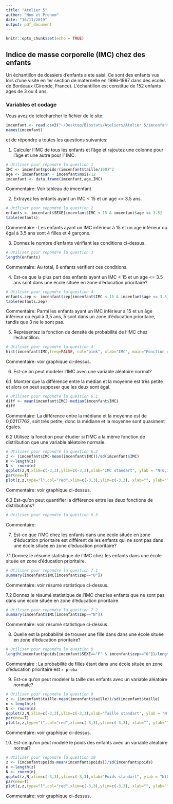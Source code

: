 ```yaml
---
title: "Atelier 5"
author: "Nom et Prenom"
date: "16/11/2019"
output: pdf_document
---
```


```r
knitr::opts_chunk$set(echo = TRUE)
```

## Indice de masse corporelle (IMC) chez des enfants

Un échantillon de dossiers d'enfants a ete saisi. Ce sont des enfants vus lors
d'une visite en 1er section de maternelle en 1996-1997 dans des ecoles de 
Bordeaux (Gironde, France). L’échantillon est constitue de 152 enfants ages de 3
ou 4 ans. 

### Variables et codage

\begin{tabular}{|l|c|c|}
\hline
Description & Unite ou Codage & Variable \\
\hline
Sexe & \texttt{F} pour fille ; \texttt{G} pour garcon & \texttt{SEXE} \\
\hline
Ecole située en zone d'education prioritaire & \texttt{O} pour oui; \texttt{N} pour non & \texttt{zep} \\
\hline
Poids & \texttt{Kg} (arrondi à 100g près) & \texttt{poids} \\
\hline
Âge à la date de la visite & Années & \texttt{an} \\
\hline
Âge à la date de la visite & Mois & \texttt{mois} \\
\hline
Taille & Cm  (arrondi à 0.5cm près) & \texttt{taille} \\
\hline
\end{tabular}

Vous avez de telecharcher le fichier \texttt{imcenfant.csv} de le site:

\url{https://github.com/afalco/Atelier5/}



```r
imcenfant <- read.csv2("~/Desktop/Biostats/Ateliers/Atelier 5/imcenfant.csv")
names(imcenfant)
```

et de répondre a toutes les questions suivantes:


 1. Calculer l'IMC de tous les enfants et l'âge et rajoutez une colonne pour l'âge et une autre pour l' IMC.
 
```r
# Utiliser pour répondre la question 1
IMC <- imcenfant$poids/(imcenfant$taille/100)^2
age <- imcenfant$an + imcenfant$mois/12  
imcenfant <- data.frame(imcenfant,age,IMC)
```
Commentaire:
Voir tableau de imcenfant

 2. Extrayez les enfants ayant un IMC < 15 et un age <= 3.5 ans.
 
```r
# Utiliser pour repondre la question 2
enfants <- imcenfant$SEXE[imcenfant$IMC < 15 & imcenfant$age <= 3.5]
table(enfants)
```

Commentaire :
Les enfants ayant un IMC inférieur à 15 et un age inférieur ou égal à 3.5 ans sont 4 filles et 4 garçons.


 3. Donnez le nombre d'enfants vérifiant les conditions ci-dessus.
 
```r
# Utiliser pour repondre la question 3
length(enfants)
```
 
Commentaire:
Au total, 8 enfants vérifient ces conditions.


 4. Est-ce que la plus part des enfants ayant un IMC < 15 et un age <= 3.5 ans sont dans une école située en zone d’éducation prioritaire?
 
```r
# Utiliser pour repondre la question 4
enfants.zep <- imcenfant$zep[imcenfant$IMC < 15 & imcenfant$age <= 3.5]
table(enfants.zep)
```
 
 Commentaire:
Parmi les enfants ayant un IMC inférieur à 15 et un âge inférieur ou égal à 3,5 ans, 5 sont dans un zone d'éducation prioritaire, tandis que 3 ne le sont pas.


 5. Représentez la fonction de densité de probabilité de l'IMC chez l'échantillon.
 
```r
# Utiliser pour repondre la question 4
hist(imcenfant$IMC,freq=FALSE, col="pink", xlab="IMC", main="Fonction de densité de probabilité de l'IMC")
```

 Commentaire:
voir graphique ci-dessus.


  6. Est-ce on peut modeler l'IMC avec une variable aléatoire normal?

6.1. Montrer que la différence entre la médian et la moyenne est très petite et alors on peut supposer que les deux sont égal.  
    
```r
# Utiliser pour repondre la question 6.1
diff <- mean(imcenfant$IMC)-median(imcenfant$IMC)
diff
```

Commentaire:
La différence entre la médiane et la moyenne est de 0,02117762, soit très petite, donc la médiane et la moyenne sont quasiment égales.


6.2 Utilisez la fonction \texttt{qqplot()} pour étudier si l'IMC a la même fonction de distribution que une variable aléatoire normale. 
  
```r
# Utiliser pour repondre la question 6.2
z <- (imcenfant$IMC-mean(imcenfant$IMC))/sd(imcenfant$IMC)
n <-length(z)
N <- rnorm(n)
qqplot(z,N,xlim=c(-3,3),ylim=c(-3,3),xlab="IMC standart", ylab = "N(0,1)")
par(new=T)
plot(z,z,type="l",col="red",xlim=c(-3,3),ylim=c(-3,3), xlab="", ylab="")
```
  
Commentaire:
voir graphique ci-dessus.
  
  
6.3 Est-qu'on peut quantifier la différence entre les deux fonctions de distributions?
  
```r
# Utiliser pour repondre la question 6.3

```

Commentaire:

 
 7. Est-ce que l'IMC chez les enfants dans une école située en zone d’éducation prioritaire est différent de les enfants qui ne sont pas dans une école située en zone d’éducation prioritaire?
 
7.1 Donnez le résumé statistique de l'IMC chez les enfants dans une école située en zone d’éducation prioritaire.

```r
# Utiliser pour repondre la question 7.1
summary(imcenfant$IMC[imcenfant$zep=="O"])
```

Commentaire:
 voir résumé statistique ci-dessus.
 
 
7.2 Donnez le résumé statistique de l'IMC chez les enfants que ne sont pas dans une école située en zone d’éducation prioritaire. 

```r
# Utiliser pour repondre la question 7.2
summary(imcenfant$IMC[imcenfant$zep=="N"])
```

 Commentaire:
voir résumé statistique ci-dessus.


  8. Quelle est la probabilité de trouver une fille dans dans une école située en zone d’éducation prioritaire?
  
```r
# Utiliser pour repondre la question 8
length(imcenfant$poids[imcenfant$SEXE=="F" & imcenfant$zep=="O"])/length(imcenfant$taille[imcenfant$SEXE=="F"])
```

Commentaire :
La probabilité de filles étant dans une école située en zone d'éducation prioritaire est `r proba`


  9. Est-ce qu'on peut modeler la taille des enfants avec un variable aléatoire normale?
  
```r
# Utiliser pour repondre la question 9
z <- (imcenfant$taille-mean(imcenfant$taille))/sd(imcenfant$taille)
n <-length(z)
N <- rnorm(n)
qqplot(z,N,xlim=c(-3,3),ylim=c(-3,3),xlab="Taille standart", ylab = "N(0,1)")
par(new=T)
plot(z,z,type="l",col="red",xlim=c(-3,3),ylim=c(-3,3), xlab="", ylab="")
```
 
  Commentaire:
  voir graphique ci-dessus.
  
  
  10. Est-ce qu'on peut modelé le poids des enfants avec un variable aléatoire normal?

```r
# Utiliser pour repondre la question 10
z <- (imcenfant$poids-mean(imcenfant$poids))/sd(imcenfant$poids)
n <-length(z)
N <- rnorm(n)
qqplot(z,N,xlim=c(-3,3),ylim=c(-3,3),xlab="Poids standart", ylab = "N(0,1)")
par(new=T)
plot(z,z,type="l",col="red",xlim=c(-3,3),ylim=c(-3,3), xlab="", ylab="")
```

  Commentaire:
  voir graphique ci-dessus.
  
  